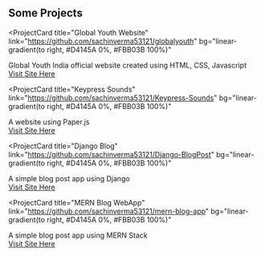 ## Some Projects

<ProjectCard
  title="Global Youth Website"
  link="https://github.com/sachinverma53121/globalyouth"
  bg="linear-gradient(to right, #D4145A 0%, #FBB03B 100%)"
>
  Global Youth India official website created using HTML, CSS, Javascript
  <br />
  <a href="https://sachinverma53121.github.io/globalyouth/">Visit Site Here</a>
</ProjectCard>

<ProjectCard
  title="Keypress Sounds"
  link="https://github.com/sachinverma53121/Keypress-Sounds"
  bg="linear-gradient(to right, #D4145A 0%, #FBB03B 100%)"
>
  A website using Paper.js
  <br />
  <a href="https://sachinverma53121.github.io/Keypress-Sounds/key-sounds.html">
    Visit Site Here
  </a>
</ProjectCard>

<ProjectCard
  title="Django Blog"
  link="https://github.com/sachinverma53121/Django-BlogPost"
  bg="linear-gradient(to right, #D4145A 0%, #FBB03B 100%)"
>
  A simple blog post app using Django
  <br />
  <a href="https://sachu-blog.herokuapp.com/">Visit Site Here</a>
</ProjectCard>

<ProjectCard
  title="MERN Blog WebApp"
  link="https://github.com/sachinverma53121/mern-blog-app"
  bg="linear-gradient(to right, #D4145A 0%, #FBB03B 100%)"
>
  A simple blog post app using MERN Stack
  <br />
  <a href="https://sachu-mernapp.herokuapp.com/">Visit Site Here</a>
</ProjectCard>

